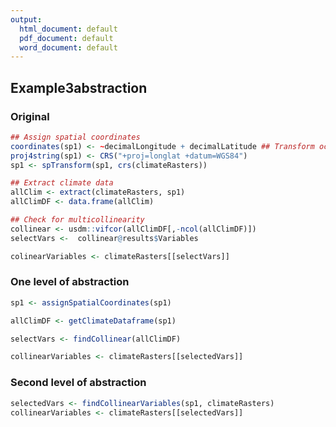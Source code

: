 ```yaml
---
output:
  html_document: default
  pdf_document: default
  word_document: default
---
```

## Example3abstraction



### Original
```r
## Assign spatial coordinates
coordinates(sp1) <- ~decimalLongitude + decimalLatitude ## Transform occurrences to spdataframe
proj4string(sp1) <- CRS("+proj=longlat +datum=WGS84")
sp1 <- spTransform(sp1, crs(climateRasters))

## Extract climate data
allClim <- extract(climateRasters, sp1)
allClimDF <- data.frame(allClim)

## Check for multicollinearity
collinear <- usdm::vifcor(allClimDF[,-ncol(allClimDF)])
selectVars <-  collinear@results$Variables

colinearVariables <- climateRasters[[selectVars]]
```

### One level of abstraction
```r
sp1 <- assignSpatialCoordinates(sp1)

allClimDF <- getClimateDataframe(sp1)

selectVars <- findCollinear(allClimDF)

collinearVariables <- climateRasters[[selectedVars]] 
```


### Second level of abstraction
```r
selectedVars <- findCollinearVariables(sp1, climateRasters)
collinearVariables <- climateRasters[[selectedVars]] 
```